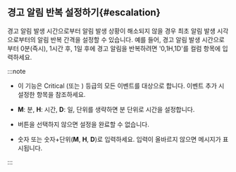 ## 경고 알림 반복 설정하기{#escalation}

경고 알림 발생 시간으로부터 알림 발생 상황이 해소되지 않을 경우 최초 알림 발생 시각으로부터의 알림 반복 간격을 설정할 수 있습니다. 예를 들어, 경고 알림 발생 시간으로부터 0분(즉시), 1시간 후, 1일 후에 경고 알림을 반복하려면 '0,1H,1D'를 <cmdname sid="TTL06149" className="uitext" /> 컬럼 항목에 입력하세요.

<ImgLang img='server-notice-escalation.png' desc='에스컬레이션' />

:::note

* 이 기능은 <span class='vslow'>Critical</span> (또는 <cmdname sid="fatal" className="vslow" />) 등급의 모든 이벤트를 대상으로 합니다. 이벤트 추가 시 설정한 <cmdname sid="level" className="uitext" /> 항목을 참조하세요.

* **M**: 분, **H**: 시간, **D**: 일, 단위를 생략하면 분 단위로 시간을 설정합니다.

* <cmdname sid="save" className="uitext" /> 버튼을 선택하지 않으면 설정을 완료할 수 없습니다.

* 숫자 또는 숫자+단위(**M**, **H**, **D**)로 입력하세요. 입력이 올바르지 않으면 메시지가 표시됩니다.

:::